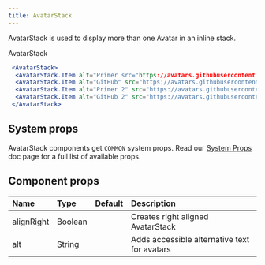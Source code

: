 ```yaml
---
title: AvatarStack
---
```


AvatarStack is used to display more than one Avatar in an inline stack.

AvatarStack
```jsx live
 <AvatarStack>
  <AvatarStack.Item alt="Primer src="https://avatars.githubusercontent.com/primer"/>
  <AvatarStack.Item alt="GitHub" src="https://avatars.githubusercontent.com/github"/>
  <AvatarStack.Item alt="Primer 2" src="https://avatars.githubusercontent.com/primer"/>
  <AvatarStack.Item alt="GitHub 2" src="https://avatars.githubusercontent.com/github"/>
 </AvatarStack>
 ```

## System props

AvatarStack components get `COMMON` system props. Read our [System Props](/system-props) doc page for a full list of available props.


## Component props

| Name | Type | Default | Description |
| :- | :- | :-: | :- |
| alignRight | Boolean | | Creates right aligned AvatarStack |
| alt | String | | Adds accessible alternative text for avatars |


